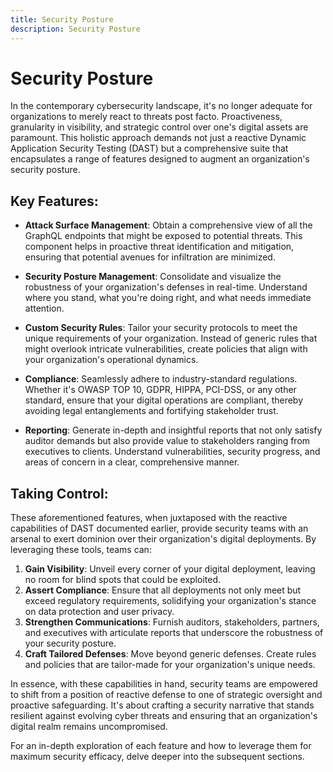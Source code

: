 ```yaml
---
title: Security Posture
description: Security Posture
---
```


# Security Posture

In the contemporary cybersecurity landscape, it's no longer adequate for organizations to merely react to threats post facto. Proactiveness, granularity in visibility, and strategic control over one's digital assets are paramount. This holistic approach demands not just a reactive Dynamic Application Security Testing (DAST) but a comprehensive suite that encapsulates a range of features designed to augment an organization's security posture.

## Key Features:

- **Attack Surface Management**: Obtain a comprehensive view of all the GraphQL endpoints that might be exposed to potential threats. This component helps in proactive threat identification and mitigation, ensuring that potential avenues for infiltration are minimized.

- **Security Posture Management**: Consolidate and visualize the robustness of your organization's defenses in real-time. Understand where you stand, what you're doing right, and what needs immediate attention.

- **Custom Security Rules**: Tailor your security protocols to meet the unique requirements of your organization. Instead of generic rules that might overlook intricate vulnerabilities, create policies that align with your organization's operational dynamics.

- **Compliance**: Seamlessly adhere to industry-standard regulations. Whether it's OWASP TOP 10, GDPR, HIPPA, PCI-DSS, or any other standard, ensure that your digital operations are compliant, thereby avoiding legal entanglements and fortifying stakeholder trust.

- **Reporting**: Generate in-depth and insightful reports that not only satisfy auditor demands but also provide value to stakeholders ranging from executives to clients. Understand vulnerabilities, security progress, and areas of concern in a clear, comprehensive manner.

## Taking Control:

These aforementioned features, when juxtaposed with the reactive capabilities of DAST documented earlier, provide security teams with an arsenal to exert dominion over their organization's digital deployments. By leveraging these tools, teams can:

1. **Gain Visibility**: Unveil every corner of your digital deployment, leaving no room for blind spots that could be exploited.
2. **Assert Compliance**: Ensure that all deployments not only meet but exceed regulatory requirements, solidifying your organization's stance on data protection and user privacy.
3. **Strengthen Communications**: Furnish auditors, stakeholders, partners, and executives with articulate reports that underscore the robustness of your security posture.
4. **Craft Tailored Defenses**: Move beyond generic defenses. Create rules and policies that are tailor-made for your organization's unique needs.

In essence, with these capabilities in hand, security teams are empowered to shift from a position of reactive defense to one of strategic oversight and proactive safeguarding. It's about crafting a security narrative that stands resilient against evolving cyber threats and ensuring that an organization's digital realm remains uncompromised.

For an in-depth exploration of each feature and how to leverage them for maximum security efficacy, delve deeper into the subsequent sections.
